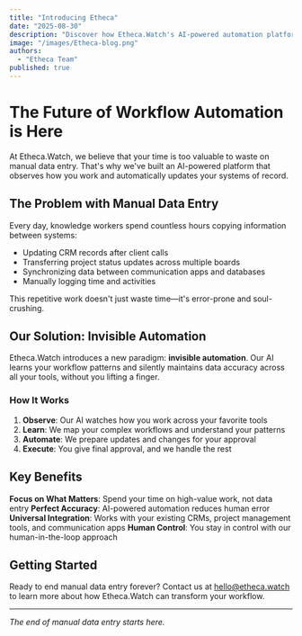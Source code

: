 ```yaml
---
title: "Introducing Etheca"
date: "2025-08-30"
description: "Discover how Etheca.Watch's AI-powered automation platform transforms workflow management by eliminating tedious manual data entry tasks."
image: "/images/Etheca-blog.png"
authors:
  - "Etheca Team"
published: true
---
```


# The Future of Workflow Automation is Here

At Etheca.Watch, we believe that your time is too valuable to waste on manual data entry. That's why we've built an AI-powered platform that observes how you work and automatically updates your systems of record.

## The Problem with Manual Data Entry

Every day, knowledge workers spend countless hours copying information between systems:

- Updating CRM records after client calls
- Transferring project status updates across multiple boards  
- Synchronizing data between communication apps and databases
- Manually logging time and activities

This repetitive work doesn't just waste time—it's error-prone and soul-crushing.

## Our Solution: Invisible Automation

Etheca.Watch introduces a new paradigm: **invisible automation**. Our AI learns your workflow patterns and silently maintains data accuracy across all your tools, without you lifting a finger.

### How It Works

1. **Observe**: Our AI watches how you work across your favorite tools
2. **Learn**: We map your complex workflows and understand your patterns  
3. **Automate**: We prepare updates and changes for your approval
4. **Execute**: You give final approval, and we handle the rest

## Key Benefits

**Focus on What Matters**: Spend your time on high-value work, not data entry
**Perfect Accuracy**: AI-powered automation reduces human error
**Universal Integration**: Works with your existing CRMs, project management tools, and communication apps
**Human Control**: You stay in control with our human-in-the-loop approach

## Getting Started

Ready to end manual data entry forever? Contact us at [hello@etheca.watch](mailto:hello@etheca.watch) to learn more about how Etheca.Watch can transform your workflow.

---

*The end of manual data entry starts here.*